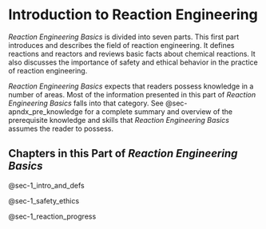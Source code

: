 # Introduction to Reaction Engineering {#sec-part_1_overview}

*Reaction Engineering Basics* is divided into seven parts. This first part introduces and describes the field of reaction engineering. It defines reactions and reactors and reviews basic facts about chemical reactions. It also discusses the importance of safety and ethical behavior in the practice of reaction engineering.

*Reaction Engineering Basics* expects that readers possess knowledge in a number of areas. Most of the information presented in this part of *Reaction Engineering Basics* falls into that category. See @sec-apndx_pre_knowledge for a complete summary and overview of the prerequisite knowledge and skills that *Reaction Engineering Basics* assumes the reader to possess.

## Chapters in this Part of *Reaction Engineering Basics* {#sec-part_1_chapters}

@sec-1_intro_and_defs

@sec-1_safety_ethics

@sec-1_reaction_progress